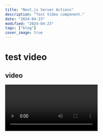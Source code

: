 ```yaml
---
title: "Next.js Server Actions"
description: "Test Video component."
date: "2024-04-23"
modified: "2024-04-23"
tags: ["blog"]
cover_image: true
---
```


# test video

## video

<Video id="H2EJuAcrZYU" />
<p>
  Some <code>backticks</code> for inline.
</p>
<pre>
  <code className="language-javascript">backtick.fences('for blocks')</code>
</pre>

<p>
  Two <strong>asterisks</strong> for strong.
</p>
<ul>
  <li>asterisks for unordered items</li>
</ul>
<ol>
  <li>decimals and a dot for ordered items</li>
  <li>decimals and a dot for ordered items</li>
  <li>decimals and a dot for ordered items</li>
</ol>
